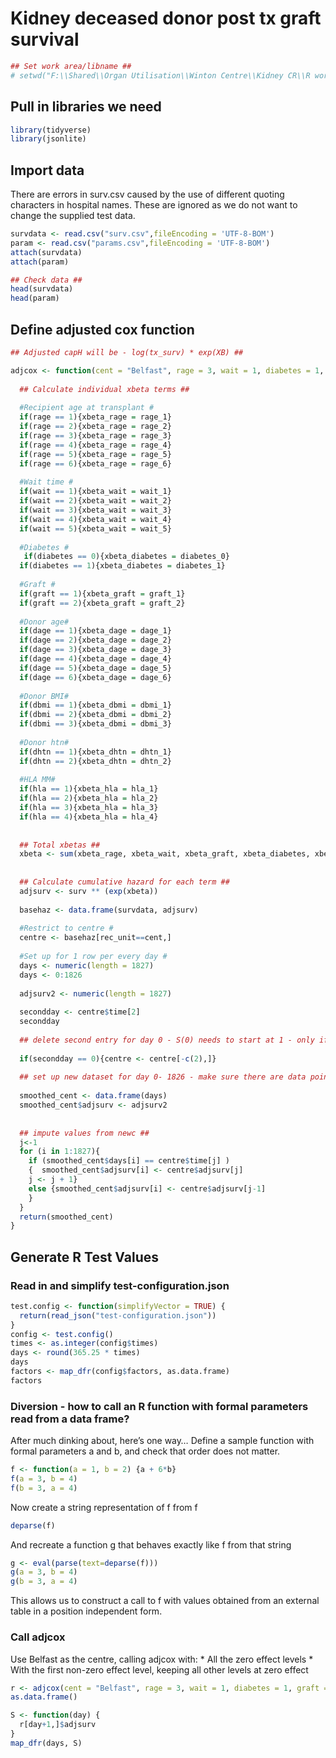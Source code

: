 # Kidney deceased donor post tx graft survival #
```r
## Set work area/libname ##
# setwd("F:\\Shared\\Organ Utilisation\\Winton Centre\\Kidney CR\\R work")
```
## Pull in libraries we need 
```r
library(tidyverse)
library(jsonlite)
```

## Import data ##
There are errors in surv.csv caused by the use of different quoting characters in
hospital names. These are ignored as we do not want to change the supplied test data.
```r
survdata <- read.csv("surv.csv",fileEncoding = 'UTF-8-BOM')
param <- read.csv("params.csv",fileEncoding = 'UTF-8-BOM')
attach(survdata)
attach(param)

## Check data ##
head(survdata)
head(param)
```

## Define adjusted cox function
```r
## Adjusted capH will be - log(tx_surv) * exp(XB) ##

adjcox <- function(cent = "Belfast", rage = 3, wait = 1, diabetes = 1, graft = 1, dage = 4, dbmi = 1, dhtn =2, hla = 1) {
  
  ## Calculate individual xbeta terms ##
  
  #Recipient age at transplant #
  if(rage == 1){xbeta_rage = rage_1}
  if(rage == 2){xbeta_rage = rage_2}
  if(rage == 3){xbeta_rage = rage_3}
  if(rage == 4){xbeta_rage = rage_4}
  if(rage == 5){xbeta_rage = rage_5}
  if(rage == 6){xbeta_rage = rage_6}
  
  #Wait time #
  if(wait == 1){xbeta_wait = wait_1}
  if(wait == 2){xbeta_wait = wait_2}
  if(wait == 3){xbeta_wait = wait_3}
  if(wait == 4){xbeta_wait = wait_4}
  if(wait == 5){xbeta_wait = wait_5}
  
  #Diabetes #
   if(diabetes == 0){xbeta_diabetes = diabetes_0}
  if(diabetes == 1){xbeta_diabetes = diabetes_1}
  
  #Graft #
  if(graft == 1){xbeta_graft = graft_1}
  if(graft == 2){xbeta_graft = graft_2}
 
  #Donor age#
  if(dage == 1){xbeta_dage = dage_1}
  if(dage == 2){xbeta_dage = dage_2}
  if(dage == 3){xbeta_dage = dage_3}
  if(dage == 4){xbeta_dage = dage_4}
  if(dage == 5){xbeta_dage = dage_5}
  if(dage == 6){xbeta_dage = dage_6}
  
  #Donor BMI#
  if(dbmi == 1){xbeta_dbmi = dbmi_1}
  if(dbmi == 2){xbeta_dbmi = dbmi_2}
  if(dbmi == 3){xbeta_dbmi = dbmi_3}
  
  #Donor htn#
  if(dhtn == 1){xbeta_dhtn = dhtn_1}
  if(dhtn == 2){xbeta_dhtn = dhtn_2}
  
  #HLA MM#
  if(hla == 1){xbeta_hla = hla_1}
  if(hla == 2){xbeta_hla = hla_2}
  if(hla == 3){xbeta_hla = hla_3}
  if(hla == 4){xbeta_hla = hla_4}
  
  
  ## Total xbetas ##
  xbeta <- sum(xbeta_rage, xbeta_wait, xbeta_graft, xbeta_diabetes, xbeta_dage, xbeta_dbmi, xbeta_dhtn, xbeta_hla)
  
  
  ## Calculate cumulative hazard for each term ##
  adjsurv <- surv ** (exp(xbeta))
  
  basehaz <- data.frame(survdata, adjsurv)
  
  #Restrict to centre #
  centre <- basehaz[rec_unit==cent,]
  
  #Set up for 1 row per every day #
  days <- numeric(length = 1827)
  days <- 0:1826
  
  adjsurv2 <- numeric(length = 1827)
  
  secondday <- centre$time[2]
  secondday
  
  ## delete second entry for day 0 - S(0) needs to start at 1 - only if second time entry is 0 ##
  
  if(secondday == 0){centre <- centre[-c(2),]}
  
  ## set up new dataset for day 0- 1826 - make sure there are data points for every day ##
  
  smoothed_cent <- data.frame(days)
  smoothed_cent$adjsurv <- adjsurv2
  
  
  ## impute values from newc ##
  j<-1
  for (i in 1:1827){
    if (smoothed_cent$days[i] == centre$time[j] )
    {  smoothed_cent$adjsurv[i] <- centre$adjsurv[j]
    j <- j + 1}
    else {smoothed_cent$adjsurv[i] <- centre$adjsurv[j-1]
    }
  }
  return(smoothed_cent)
}
```
## Generate R Test Values
### Read in and simplify test-configuration.json 
```r
test.config <- function(simplifyVector = TRUE) {
  return(read_json("test-configuration.json"))
}
config <- test.config()
times <- as.integer(config$times)
days <- round(365.25 * times)
days
factors <- map_dfr(config$factors, as.data.frame)
factors

```
### Diversion - how to call an R function with formal parameters read from a data frame?
After much dinking about, here's one way...
Define a sample function with formal parameters a and b, and check that order does not matter.
```r
f <- function(a = 1, b = 2) {a + 6*b}
f(a = 3, b = 4)
f(b = 3, a = 4)
```
Now create a string representation of f from f
```r
deparse(f)
```
And recreate a function g that behaves exactly like f from that string
```r
g <- eval(parse(text=deparse(f)))
g(a = 3, b = 4)
g(b = 3, a = 4)
```
This allows us to construct a call to f with values obtained from an external table in a position independent form.

### Call adjcox
Use Belfast as the centre, calling adjcox with:
* All the zero effect levels
* With the first non-zero effect level, keeping all other levels at zero effect



```r
r <- adjcox(cent = "Belfast", rage = 3, wait = 1, diabetes = 1, graft = 1, dage = 4, dbmi = 1, dhtn = 2, hla = 1) %>%
as.data.frame()

S <- function(day) {
  r[day+1,]$adjsurv
}
map_dfr(days, S)
```


<!-- Eliding the plot
test <- adjcox (cent = "Belfast", rage = 3, wait = 1, diabetes = 1, graft = 1, dage = 4, dbmi = 1, dhtn =2, hla = 1 )

#Plotting the output #
plot(y = test$adjsurv, x = test$days, ylab = "Survival", xlab = "Time (days)", ylim = c(0, 1), col = "red")
-->
